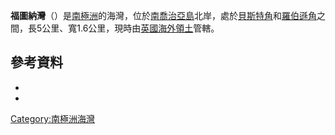 '''福圖納灣'''（{{lang-en|Fortuna Bay}}）是[[南極洲|南極洲]]的海灣，位於[[南喬治亞島|南喬治亞島]]北岸，處於[[貝斯特角|貝斯特角]]和[[羅伯遜角|羅伯遜角]]之間，長5公里、寬1.6公里，現時由[[英國海外領土|英國海外領土]]管轄。

==參考資料==
*{{cite gnis | type = antarid | id = 5163| name = Fortuna Bay | accessdate = 2012-04-02}}
*{{cite web |url=http://www.scribd.com/doc/36721395/Gna-GeographicNamesOfTheAntarctic1stEdition1981-djvu |work=Gna-GeographicNamesOfTheAntarctic1stEdition1981_djvu |title=Fortuna Bay |page=694 |accessdate=2012-04-02 |archive-date=2013-10-15 |archive-url=https://web.archive.org/web/20131015093051/http://www.scribd.com/doc/36721395/Gna-GeographicNamesOfTheAntarctic1stEdition1981-djvu |dead-url=no }}

{{coord|54|7|S|36|48|W|source:GNIS|display=title}}

{{Antarctica-geo-stub}}

[[Category:南極洲海灣|Category:南極洲海灣]]